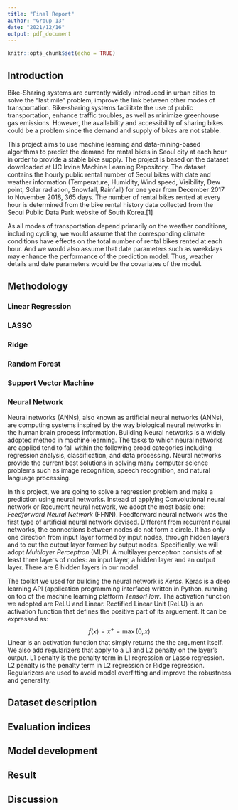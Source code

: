 ---
title: "Final Report"
author: "Group 13"
date: "2021/12/16"
output: pdf_document
---

```{r setup, include=FALSE}
knitr::opts_chunk$set(echo = TRUE)
```

## Introduction
Bike-Sharing systems are currently widely introduced in urban cities to solve the 
“last mile” problem, improve the link between other modes of transportation. 
Bike-sharing systems facilitate the use of public transportation, enhance traffic 
troubles, as well as minimize greenhouse gas emissions. However, the availability 
and accessibility of sharing bikes could be a problem since the demand and supply 
of bikes are not stable.

This project aims to use machine learning and data-mining-based  algorithms to 
predict the demand for rental bikes in Seoul city at each hour in order to provide 
a stable bike supply. The project is based on the dataset downloaded at UC Irvine 
Machine Learning Repository. The dataset contains the hourly public rental number 
of Seoul bikes with date and weather information (Temperature, Humidity, Wind speed, 
Visibility, Dew point, Solar radiation, Snowfall, Rainfall) for one year from December 
2017 to November 2018, 365 days. The number of rental bikes rented at every hour 
is determined from the bike rental history data collected from the Seoul Public 
Data Park website of South Korea.[1]

As all modes of transportation depend primarily on the weather conditions, including 
cycling, we would assume that the corresponding climate conditions have effects 
on the total number of rental bikes rented at each hour. And we would also assume 
that date parameters such as weekdays may enhance the performance of the prediction 
model. Thus, weather details and date parameters would be the covariates of the 
model.

## Methodology
### Linear Regression
### LASSO
### Ridge
### Random Forest
### Support Vector Machine
### Neural Network
Neural networks (ANNs), also known as artificial neural networks (ANNs), are 
computing systems inspired by the way biological neural networks in the human 
brain process information. Building Neural networks is a widely adopted method 
in machine learning. The tasks to which neural networks are applied tend to fall 
within the following broad categories including regression analysis, classification,
and data processing. Neural networks provide the current best solutions in solving
many computer science problems such as image recognition, speech recognition, 
and natural language processing.

In this project, we are going to solve a regression problem and make a prediction
using neural networks. Instead of applying Convolutional neural network or Recurrent 
neural network, we adopt the most basic one: *Feedforward Neural Network* (FFNN). 
Feedforward neural network was the first type of artificial neural network devised. 
Different from recurrent neural networks, the connections between nodes do not 
form a circle. It has only one direction from input layer formed by input nodes, 
through hidden layers and to out the output layer formed by output nodes. 
Specifically, we will adopt *Multilayer Perceptron* (MLP). A multilayer perceptron 
consists of at least three layers of nodes: an input layer, a hidden layer and 
an output layer. There are 8 hidden layers in our model.

The toolkit we used for building the neural network is *Keras*. Keras is a deep 
learning API (application programming interface) written in Python, running on 
top of the machine learning platform *TensorFlow*. The activation function we
adopted are ReLU and Linear. Rectified Linear Unit (ReLU) is an activation function
that defines the positive part of its arguement. It can be expressed as:
$$f(x) = x^{+} = \max(0, x)$$
Linear is an activation function that simply returns the the argument itself. We
also add regularizers that apply to a L1 and L2 penalty on the layer's output.
L1 penalty is the penalty term in L1 regression or Lasso regression. L2 penalty
is the penalty term in L2 regression or Ridge regression. Regularizers are used 
to avoid model overfitting and improve the robustness and generality. 

## Dataset description

## Evaluation indices

## Model development



## Result

## Discussion
